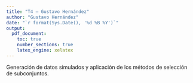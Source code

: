 ```yaml
---
title: "T4 — Gustavo Hernández"
author: "Gustavo Hernández"
date: "`r format(Sys.Date(), '%d %B %Y')`"
output:
  pdf_document:
    toc: true
    number_sections: true
    latex_engine: xelatex
---
```



Generación de datos simulados y aplicación de los métodos de selección de subconjuntos.

\begin{enumerate}
  \item Usa una función en \texttt{R} para generar una variable predictora \texttt{X} de longitud 100, así como un vector de ruido \(\epsilon\) de longitud 100.
  \item Genera un vector de respuesta \texttt{Y} de longitud 100, de acuerdo al modelo
  \[
    Y = \beta_0 + \beta_1 X + \beta_2 X^2 + \beta_3 X^3 + \epsilon
  \]
  \item Utiliza la función \texttt{regsubsets()} para realizar la selección de subconjuntos con el fin de elegir el mejor modelo que contenga los predictores $\textbf{X}$, $\textbf{X}^2$, ..., $\textbf{X}^{10}$. ¿Qué modelo se selecciona como el mejor según el AIC, BIC y el $R^2$ ajustado? Muestra algunas gráficas que proporcionen evidencia de tu respuesta y reporta los coeficientes de mejor modelo obtenido.
  \item Repite (c) usando la selección forward stepwise y backward stepwise. ¿Cómo se compara tu respuesta con los resultados obtenidos en (c)?
\end{enumerate}

\textbf{Solución}

